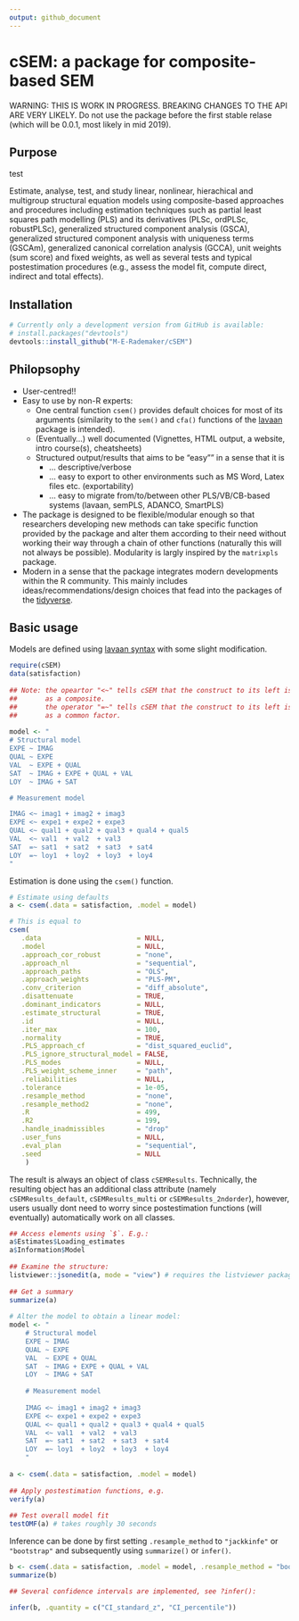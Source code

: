 ```yaml
---
output: github_document
---
```


<!-- README.md is generated from README.Rmd. Please edit that file -->

# cSEM: a package for composite-based SEM

WARNING: THIS IS WORK IN PROGRESS. BREAKING CHANGES TO THE API ARE VERY LIKELY. 
         Do not use the package before the first stable relase (which will
         be 0.0.1, most likely in mid 2019).

## Purpose

test 

Estimate, analyse, test, and study linear, nonlinear, hierachical and
multigroup structural equation models using composite-based approaches and procedures including estimation 
techniques such as partial least squares path modelling (PLS) and its derivatives
(PLSc, ordPLSc, robustPLSc), generalized structured component analysis (GSCA), generalized structured component 
analysis with uniqueness terms (GSCAm), generalized canonical correlation analysis (GCCA),
unit weights (sum score) and fixed weights, as well as several tests and typical postestimation 
procedures (e.g., assess the model fit, compute direct, indirect and total effects).

## Installation

```r
# Currently only a development version from GitHub is available:
# install.packages("devtools")
devtools::install_github("M-E-Rademaker/cSEM")
```

## Philopsophy

- User-centred!!
- Easy to use by non-R experts: 
    - One central function `csem()` provides default choices for most of its arguments 
      (similarity to the `sem()` and `cfa()` functions of the [lavaan](http://lavaan.ugent.be/) 
      package is intended).
    - (Eventually...) well documented (Vignettes, HTML output, 
      a website, intro course(s), cheatsheets)
    - Structured output/results  that aims to be "easy"" in a sense that it is
        - ... descriptive/verbose
        - ... easy to export to other environments such as MS Word, Latex files etc. (exportability)
        - ... easy to migrate from/to/between other PLS/VB/CB-based systems (lavaan, semPLS, ADANCO, SmartPLS)
- The package is designed to be flexible/modular enough so that researchers 
  developing new methods can take specific function provided by the package and 
  alter them according to their need without working their way through a chain
  of other functions (naturally this will not always be possible). Modularity is
  largly inspired by the `matrixpls` package.
- Modern in a sense that the package integrates modern developments within 
  the R community. This mainly includes ideas/recommendations/design choices that
  fead into the packages of the [tidyverse](https://github.com/tidyverse/tidyverse).
      
## Basic usage

Models are defined using [lavaan syntax](http://lavaan.ugent.be/tutorial/syntax1.html) with some slight modification.
```r
require(cSEM)
data(satisfaction)
    
## Note: the opeartor "<~" tells cSEM that the construct to its left is modelled
##       as a composite.
##       the operator "=~" tells cSEM that the construct to its left is modelled
##       as a common factor.
    
model <- "
# Structural model
EXPE ~ IMAG
QUAL ~ EXPE
VAL  ~ EXPE + QUAL
SAT  ~ IMAG + EXPE + QUAL + VAL 
LOY  ~ IMAG + SAT

# Measurement model

IMAG <~ imag1 + imag2 + imag3
EXPE <~ expe1 + expe2 + expe3 
QUAL <~ qual1 + qual2 + qual3 + qual4 + qual5
VAL  <~ val1  + val2  + val3
SAT  =~ sat1  + sat2  + sat3  + sat4
LOY  =~ loy1  + loy2  + loy3  + loy4
"
```
Estimation is done using the `csem()` function.
```r
# Estimate using defaults
a <- csem(.data = satisfaction, .model = model)

# This is equal to
csem(
   .data                        = NULL,
   .model                       = NULL,
   .approach_cor_robust         = "none",
   .approach_nl                 = "sequential",
   .approach_paths              = "OLS",
   .approach_weights            = "PLS-PM",
   .conv_criterion              = "diff_absolute",
   .disattenuate                = TRUE,
   .dominant_indicators         = NULL,
   .estimate_structural         = TRUE,
   .id                          = NULL,
   .iter_max                    = 100,
   .normality                   = TRUE,
   .PLS_approach_cf             = "dist_squared_euclid",
   .PLS_ignore_structural_model = FALSE,
   .PLS_modes                   = NULL,
   .PLS_weight_scheme_inner     = "path",
   .reliabilities               = NULL,
   .tolerance                   = 1e-05,
   .resample_method             = "none", 
   .resample_method2            = "none",
   .R                           = 499,
   .R2                          = 199,
   .handle_inadmissibles        = "drop"
   .user_funs                   = NULL,
   .eval_plan                   = "sequential",
   .seed                        = NULL
    )
```

The result is always an object of class `cSEMResults`. Technically, the resulting
object has an additional class attribute (namely `cSEMResults_default`, `cSEMResults_multi`
or `cSEMResults_2ndorder`), however, users usually dont need to worry since postestimation
functions (will eventually) automatically work on all classes. 

```r
## Access elements using `$`. E.g.:
a$Estimates$Loading_estimates 
a$Information$Model
    
## Examine the structure:
listviewer::jsonedit(a, mode = "view") # requires the listviewer package.
    
## Get a summary
summarize(a) 
    
# Alter the model to obtain a linear model:
model <- "
    # Structural model
    EXPE ~ IMAG
    QUAL ~ EXPE
    VAL  ~ EXPE + QUAL
    SAT  ~ IMAG + EXPE + QUAL + VAL
    LOY  ~ IMAG + SAT
    
    # Measurement model
    
    IMAG <~ imag1 + imag2 + imag3
    EXPE <~ expe1 + expe2 + expe3 
    QUAL <~ qual1 + qual2 + qual3 + qual4 + qual5
    VAL  <~ val1  + val2  + val3
    SAT  =~ sat1  + sat2  + sat3  + sat4
    LOY  =~ loy1  + loy2  + loy3  + loy4
    "
    
a <- csem(.data = satisfaction, .model = model)
    
## Apply postestimation functions, e.g.
verify(a) 
    
## Test overall model fit
testOMF(a) # takes roughly 30 seconds

```

Inference can be done by first setting `.resample_method` to 
`"jackkinfe"` or `"bootstrap"` and subsequently using `summarize()` or `infer()`.

```r
b <- csem(.data = satisfaction, .model = model, .resample_method = "bootstrap")
summarize(b)

## Several confidence intervals are implemented, see ?infer():

infer(b, .quantity = c("CI_standard_z", "CI_percentile"))
```


